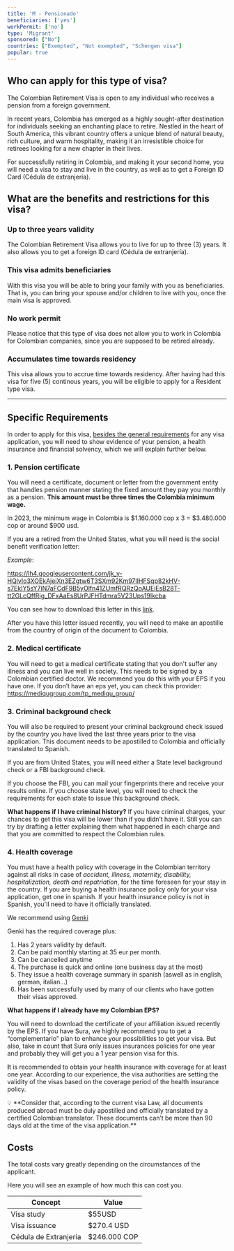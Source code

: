 ```yaml
---
title: 'M - Pensionado'
beneficiaries: ['yes']
workPermit: ['no']
type: 'Migrant'
sponsored: ["No"]
countries: ["Exempted", "Not exempted", "Schengen visa"]
popular: true
---
```

## Who can apply for this type of visa?

The Colombian Retirement Visa is open to any individual who receives a pension from a foreign government.

In recent years, Colombia has emerged as a highly sought-after destination for individuals seeking an enchanting place to retire. Nestled in the heart of South America, this vibrant country offers a unique blend of natural beauty, rich culture, and warm hospitality, making it an irresistible choice for retirees looking for a new chapter in their lives.

For successfully retiring in Colombia, and making it your second home, you will need a visa to stay and live in the country, as well as to get a Foreign ID Card (Cédula de extranjería). 

## What are the benefits and restrictions for this visa?

### **Up to three years validity**

The Colombian Retirement Visa allows you to live for up to three (3) years. It also allows you to get a foreign ID card (Cédula de extranjería).

### **This visa admits beneficiaries**

With this visa you will be able to bring your family with you as beneficiaries. That is, you can bring your spouse and/or children to live with you, once the main visa is approved.

### **No work permit**

Please notice that this type of visa does not allow you to work in Colombia for Colombian companies, since you are supposed to be retired already.

### **Accumulates time towards residency**

This visa allows you to accrue time towards residency. After having had this visa for five (5) continous years, you will be eligible to apply for a Resident type visa.

---

## Specific Requirements

In order to apply for this visa, [besides the general requirements](https://www.notion.so/General-visa-application-rules-1dc2c565143e4adb95086f993f184e36?pvs=21) for any visa application, you will need to show evidence of your pension, a health insurance and financial solvency, which we will explain further below.

### 1. Pension certificate

You will need a certificate, document or letter from the government entity that handles pension manner stating the fixed amount they pay you monthly as a pension. **This amount must be three times the Colombia minimum wage.**

In 2023, the minimum wage in Colombia is $1.160.000 cop x 3 = $3.480.000 cop or around $900 usd.

If you are a retired from the United States, what you will need is the social benefit verification letter:

*Example*:

https://lh4.googleusercontent.com/jk_y-HQlvIo3XOEkAjeiXn3EZgtw6T3SXm92Km97lIHFSqp82kHV-s7EkIY5sY7iN7aFCdF9B5yOlfn41ZUmfRQRzQoAUEiEsB28T-tt2GLcQffRig_DFxAaEs8UrPJFHTdmra5V23Ups19Ikcba

You can see how to download this letter in this [link](https://www.ssa.gov/manage-benefits/get-benefit-letter).

After you have this letter issued recently, you will need to make an apostille from the country of origin of the document to Colombia.

### 2. Medical certificate

You will need to get a medical certificate stating that you don't suffer any illness and you can live well in society. This needs to be signed by a Colombian certified doctor. We recommend you do this with your EPS if you have one. If you don’t have an eps yet, you can check this provider: https://mediqugroup.com/tp_mediqu_group/

### 3. Criminal background check

You will also be required to present your criminal background check issued by the country you have lived the last three years prior to the visa application. This document needs to be apostilled to Colombia and officially translated to Spanish.

If you are from United States, you will need either a State level background check or a FBI background check.

If you choose the FBI, you can mail your fingerprints there and receive your results online. If you choose state level, you will need to check the requirements for each state to issue this background check.

**What happens if I have criminal history?** If you have criminal charges, your chances to get this visa will be lower than if you didn’t have it. Still you can try by drafting a letter explaining them what happened in each charge and that you are committed to respect the Colombian rules.

### 4. Health coverage

You must have a health policy with coverage in the Colombian territory against all risks in case of *accident, illness, maternity, disability, hospitalization, death and repatriation*, for the time foreseen for your stay in the country. If you are buying a health insurance policy only for your visa application, get one in spanish. If your health insurance policy is not in Spanish, you'll need to have it officially translated.

We recommend using [Genki](https://genki.world/?with=capitaleme)

Genki has the required coverage plus: 

1. Has 2 years validity by default. 
2. Can be paid monthly starting at 35 eur per month. 
3. Can be cancelled anytime 
4. The purchase is quick and online (one business day at the most) 
5. They issue a health coverage summary in spanish (aswell as in english, german, italian…) 
6. Has been successfully used by many of our clients who have gotten their visas approved.

**What happens if I already have my Colombian EPS?**

You will need to download the certificate of your affiliation issued recently by the EPS. If you have Sura, we highly recommend you to get a “complementario” plan to enhance your possibilities to get your visa. But also, take in count that Sura only issues insurances policies for one year and probably they will get you a 1 year pension visa for this.

**I**t is recommended to obtain your health insurance with coverage for at least one year. According to our experience, the visa authorities are setting the validity of the visas based on the coverage period of the health insurance policy.

<aside>
💡 **Consider that, according to the current visa Law, all documents produced abroad must be duly apostilled and officially translated by a certified Colombian translator. These documents can’t be more than 90 days old at the time of the visa application.**

</aside>

## Costs

The total costs vary greatly depending on the circumstances of the applicant. 

Here you will see an example of how much this can cost you.

| Concept | Value |
| --- | --- |
| Visa study | $55USD |
| Visa issuance | $270.4 USD |
| Cédula de Extranjería | $246.000 COP |